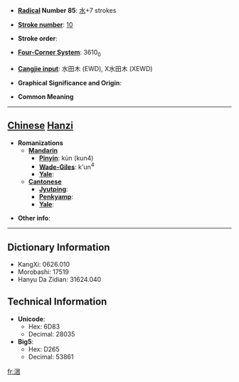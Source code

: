 * '''[[Wiktionary:Chinese radical index| Radical]] Number 85''': [[Wiktionary:Chinese radical index 水|水]]+7 strokes

* '''[[Wiktionary:Chinese total strokes index|Stroke number]]''': [[Wiktionary:Chinese total strokes index 10|10]]

* '''Stroke order''': 

* '''[[Wiktionary:Chinese four corner index|Four-Corner System]]''': 3610<sub>0</sub>

* '''[[Wiktionary:Chinese Cangjie index|Cangjie input]]''': 水田木 (EWD), X水田木 (XEWD)

* '''Graphical Significance and Origin''': 

* '''Common Meaning'''

----

== [[Chinese]] [[Hanzi]] ==

* '''Romanizations'''
** '''[[Mandarin]]'''
*** '''[[Pinyin]]''': kùn (kun4)
*** '''[[Wade-Giles]]''': k'un<sup>4</sup>
*** '''[[Yale]]''': 
** '''[[Cantonese]]'''
*** '''[[Jyutping]]''':
*** '''[[Penkyamp]]''': 
*** '''[[Yale]]''': 

* '''Other info''': 

----

== Dictionary Information ==

* KangXi: 0626.010
* Morobashi: 17519
* Hanyu Da Zidian: 31624.040

== Technical Information ==

* '''Unicode''':
** Hex: 6D83
** Decimal: 28035
* '''Big5''':
** Hex: D265
** Decimal: 53861

[[fr:涃]]